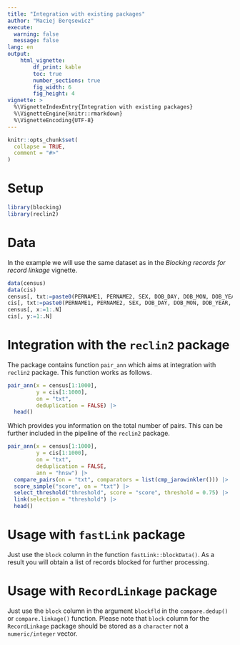 ```yaml
---
title: "Integration with existing packages"
author: "Maciej Beręsewicz"
execute:
  warning: false
  message: false
lang: en
output: 
    html_vignette:
        df_print: kable
        toc: true
        number_sections: true
        fig_width: 6
        fig_height: 4
vignette: >
  %\VignetteIndexEntry{Integration with existing packages}
  %\VignetteEngine{knitr::rmarkdown}
  %\VignetteEncoding{UTF-8}
---
```

```r
knitr::opts_chunk$set(
  collapse = TRUE,
  comment = "#>"
)
```

# Setup

```r
library(blocking)
library(reclin2)
```

# Data

In the example we will use the same dataset as in the *Blocking records for record linkage* vignette.

```r
data(census)
data(cis)
census[, txt:=paste0(PERNAME1, PERNAME2, SEX, DOB_DAY, DOB_MON, DOB_YEAR, ENUMCAP, ENUMPC)]
cis[, txt:=paste0(PERNAME1, PERNAME2, SEX, DOB_DAY, DOB_MON, DOB_YEAR, ENUMCAP, ENUMPC)]
census[, x:=1:.N]
cis[, y:=1:.N]
```

# Integration with the `reclin2` package

The package contains function `pair_ann` which aims at integration with `reclin2` package. This function works as follows.

```r
pair_ann(x = census[1:1000], 
         y = cis[1:1000], 
         on = "txt", 
         deduplication = FALSE) |>
  head()
```

Which provides you information on the total number of pairs. This can be further included in the pipeline of the `reclin2` package.

```r
pair_ann(x = census[1:1000], 
         y = cis[1:1000], 
         on = "txt", 
         deduplication = FALSE,
         ann = "hnsw") |>
  compare_pairs(on = "txt", comparators = list(cmp_jarowinkler())) |>
  score_simple("score", on = "txt") |>
  select_threshold("threshold", score = "score", threshold = 0.75) |>
  link(selection = "threshold") |> 
  head()
```

# Usage with `fastLink` package

Just use the `block` column in the function `fastLink::blockData()`. As a result you will obtain a list of records blocked for further processing. 

# Usage with `RecordLinkage` package

Just use the `block` column in the argument `blockfld` in the `compare.dedup()` or `compare.linkage()` function. Please note that `block` column for the `RecordLinkage` package should be stored as a `character` not a `numeric/integer` vector.



